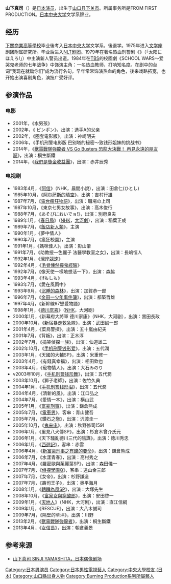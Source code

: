 {{BLP unsourced|time=2020-05-03T00:50:31+00:00}}
{{艺人
| 姓名 = 山下真司
| image=Shinji_Yamashita_201904a.jpg
| 类型 = 男艺人
| 原名 = {{lang|ja|山下 真司}}
| 国籍 = {{JPN}}
| 出生日期 = {{birth_date_and_age|1951|12|16}}
| 出生地点 = {{JPN}}[[山口县|山口县]][[下关市|下关市]]
| 职业 = [[演员|演员]]
| 语言 = {{lang|ja|[[日语|日语]]}}
| 活跃年代 = 1979年至今
| 经纪公司 = FROM FIRST PRODUCTION
}}
'''山下真司'''（{{bd|1951年|12月16日}}）是[[日本|日本]][[演员|演员]]，出生于[[山口县|山口县]][[下关市|下关市]]。所属事务所是FROM FIRST PRODUCTION。[[日本中央大学|日本中央大学]]文学系肄业。

==经历==
[[下關商業高等學校|下關商業高等學校]]毕业後考入[[日本中央大学|日本中央大学]]文学系，後退学。1975年进入[[文学座|文学座]]剧团附属研究所。毕业后进入[[NLT剧团|NLT剧团]]。1979年在著名热血刑警剧《{{link-ja|向太阳怒吼！|太陽にほえろ!}}》（「太阳にほえろ!」）中主演新人警员出道。1984年在[[TBS|TBS]]的校園劇《SCHOOL WARS～爱哭鬼老师的七年战争》中饰演主角：一名热血教师，打响知名度。在剧中的台词“我现在就扁你们”成为流行名句。早年常常饰演热血的角色，後来戏路拓宽，也开始出演喜剧角色，演技广受好评。

==参演作品==
===电影===
*2001年，《水男孩》
*2002年，《 ピンポン》，出演：选手A的父亲
*2002年，《圈套電影版》，出演：神崎明夫
*2006年，《手机刑警电影版 巴别塔的秘密～致钱形姐妹的挑战书》
*2014年，《[[獸電戰隊強龍者_VS_Go_Busters_恐龍大決戰！_再見永遠的朋友啊|獸電戰隊強龍者 VS Go Busters 恐龍大決戰！ 再見永遠的朋友啊]]》，出演：桐生斷鐵
*2014年，《[[我們是獎金收益團|我們是獎金收益團]]》，出演：赤井辰秀

===电视剧===
*1983年4月，《[[阿信|阿信]]》（NHK，晨間小說），出演：田倉仁(ひとし)
*1985年10月，《[[阿尔萨斯的晴空|阿尔萨斯的晴空]]》，出演：吉村行雄
*1987年7月，《[[電台瘋狂物語|電台瘋狂物語]]》，出演：職場の上司
*1987年10月，《東京七男女故事》，出演：高木俊行
*1988年7月，《あそびにおいでョ!》，出演：別府良夫
*1989年1月，《[[春日局_(大河劇)|春日局]]》（[[NHK|NHK]]，[[大河劇|大河劇]]），出演：稲葉正成
*1989年7月，《[[飯店新人類|飯店新人類]]》，主演
*1990年1月，《夢中情人》
*1990年7月，《瘋狂校園》，主演
*1991年1月，《媽咪佳人》，出演：影山肇
*1991年7月，《助教授一色麗子 法醫學教室之女》，出演：長嶋恒人
*1992年1月，《[[灣岸競速|灣岸競速]]》
*1992年4月，《[[毛骨悚然撞鬼經驗|毛骨悚然撞鬼經驗]]》
*1992年7月，《像天使一樣地想活一下》，出演：森脇
*1993年4月，《ifもしも》
*1993年7月，《愛在風雨中》
*1993年9月，《[[沉睡的森林_(小說)|沉睡的森林]]》，出演：加賀恭一郎
*1996年7月，《[[金田一少年之事件簿_(電視劇)|金田一少年事件簿]]》，出演：都築哲雄
*1997年4月，《新幹線97戀愛物語》
*1998年1月，《[[德川慶喜_(大河劇)|德川庆喜]]》（[[NHK|NHK]]，大河剧）
*2000年1月，《新幕府大將軍 德川家康》（NHK，大河剧），出演：黒田長政
*2000年10月，《新宿暴走救急隊》，出演：武田誠一郎
*2001年4月，《菜鳥警探》，出演：五十嵐由紀夫
*2001年7月，《背叛》，出演：正木淳
*2002年7月，《搞笑偵探一族》，出演：仙道雄二
*2002年10月，《[[手机刑警钱形爱|手机刑警钱形爱]]》，出演：五代潤
*2003年1月，《天國的大輔SP》，出演：米重修一
*2003年4月，《有錢真幸福》，出演：相田欽也
*2003年4月，《寵物情人》，出演：大石みのり
*v2003年10月，《[[手机刑警钱形舞|手机刑警钱形舞]]》，出演：五代潤
*2003年10月，《獅子老師》，出演：佐竹久典
*2004年1月，《[[手机刑警钱形泪|手机刑警钱形泪]]》，出演：五代潤
*2004年4月，《清新的風》，出演：江口弘之
*2004年7月，《愛情一本》，出演：横山武
*2005年1月，《[[富豪刑事|富豪刑事]]》，出演：鎌倉熊成
*2005年7月，《[[電車男_(電視劇)|電車男]]》，客串：青山健吾
*2005年7月，《鑽石之戀》，出演：沢渡圭一
*2005年10月，《[[鬼来电_(电视剧)|鬼来电]]》，出演：秋野修司(59)
*2006年1月，《里見八犬傳SP》，出演：杉倉木曾介氏元
*2006年1月，《天下騷亂德川三代的陰謀》，出演：徳川秀忠
*2006年1月，《[[西遊記_(2006年電視劇)|西遊記]]》，客串：赤雲
*2006年4月，《[[新富豪刑事之有錢的要命|新富豪刑事之有錢的要命]]》，出演：鎌倉熊成
*2006年7月，《水漾青春》，出演：高村秀之
*2007年4月，《羅密歐與茱麗葉SP》，出演：森田儀一
*2007年7月，《[[偵探學園Q|偵探學園Q]]》，客串：遠山金三郎
*2007年7月，《女帝》，出演：杉野謙造
*2007年7月，《壽司王子》，出演：奥平海月
*2008年1月，《[[轉瞬為風|轉瞬為風]]SP》，出演：大塚先生
*2008年10月，《[[富家女與窮酸郎|富家女與窮酸郎]]》，出演：安田啓一
*2009年1月，《[[天地人_(大河劇)|天地人]]》（NHK，大河剧），出演：直江信綱
*2009年1月，《RESCUE》，出演：大八木誠司
*2009年7月，《隔壁的草坪》，出演：川野
*2013年2月，《[[獸電戰隊強龍者|獸電戰隊強龍者]]》，出演：桐生斷鐵
*2013年4月，《[[女信長#電視劇|女信長]]》，出演：朝倉義景

==参考来源==
*[http://dorama.info/pf-373.html 山下真司 SINJI YAMASHITA，日本偶像剧场] {{Wayback|url=http://dorama.info/pf-373.html |date=20130803061313 }}

{{start box}}
{{succession box|[[中村悠一|中村悠一]](聲演)<br />（[[特命戰隊Go_Busters|特命戰隊Go Busters]]）|[[山崎大輝|山崎大輝]] (聲演)<br />（[[宇宙戰隊九連者|宇宙戰隊九連者]]）|日本[[超級戰隊系列|超級戰隊系列]]銀色戰士演員<br />[[獸電戰隊強龍者|獸電戰隊強龍者]]<br />同期：[[森川智之|森川智之]](聲演)|2013年2月17日-2013年2月9日}}
{{end box}}

{{DEFAULTSORT:Yamashita Shinji}}
[[Category:日本男演员|Category:日本男演员]]
[[Category:日本男性電視藝人|Category:日本男性電視藝人]]
[[Category:中央大學校友_(日本)|Category:中央大學校友 (日本)]]
[[Category:山口縣出身人物|Category:山口縣出身人物]]
[[Category:Burning_Production系列所屬藝人|Category:Burning Production系列所屬藝人]]